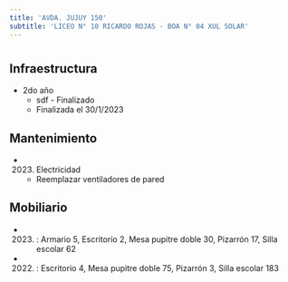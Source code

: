 ```yaml
---
title: 'AVDA. JUJUY 150'
subtitle: 'LICEO N° 10 RICARDO ROJAS - BOA N° 04 XUL SOLAR'
---
```


#
## Infraestructura

* 2do año 
    + sdf - Finalizado 
    + Finalizada el 30/1/2023 






## Mantenimiento

*  (2023) Electricidad 
    + Reemplazar ventiladores de pared





## Mobiliario

*  (2023) : Armario 5, Escritorio 2, Mesa pupitre doble 30, Pizarrón 17, Silla escolar 62 

*  (2022) : Escritorio 4, Mesa pupitre doble 75, Pizarrón 3, Silla escolar 183 




